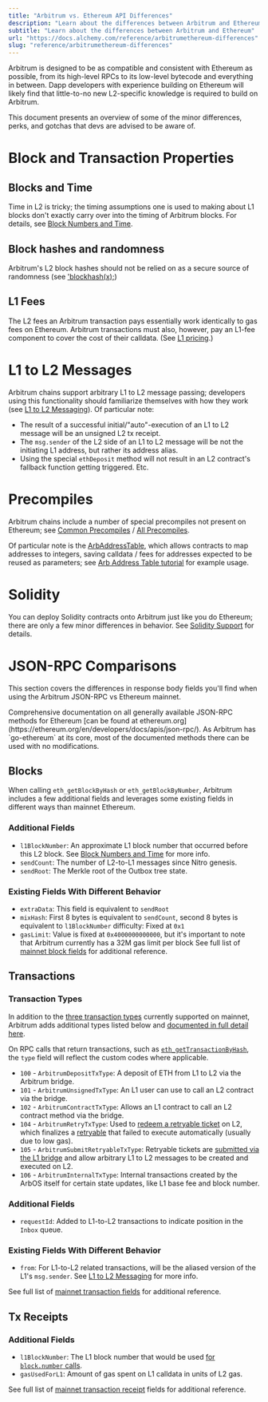```yaml
---
title: "Arbitrum vs. Ethereum API Differences"
description: "Learn about the differences between Arbitrum and Ethereum"
subtitle: "Learn about the differences between Arbitrum and Ethereum"
url: "https://docs.alchemy.com/reference/arbitrumethereum-differences"
slug: "reference/arbitrumethereum-differences"
---
```


Arbitrum is designed to be as compatible and consistent with Ethereum as possible, from its high-level RPCs to its low-level bytecode and everything in between. Dapp developers with experience building on Ethereum will likely find that little-to-no new L2-specific knowledge is required to build on Arbitrum.

This document presents an overview of some of the minor differences, perks, and gotchas that devs are advised to be aware of.

# Block and Transaction Properties

## Blocks and Time

Time in L2 is tricky; the timing assumptions one is used to making about L1 blocks don't exactly carry over into the timing of Arbitrum blocks. For details, see [Block Numbers and Time](https://developer.offchainlabs.com/time).

## Block hashes and randomness

Arbitrum's L2 block hashes should not be relied on as a secure source of randomness (see ['blockhash(x);](https://developer.offchainlabs.com/solidity-support))

## L1 Fees

The L2 fees an Arbitrum transaction pays essentially work identically to gas fees on Ethereum. Arbitrum transactions must also, however, pay an L1-fee component to cover the cost of their calldata. (See [L1 pricing](https://developer.offchainlabs.com/arbos/l1-pricing).)

# L1 to L2 Messages

Arbitrum chains support arbitrary L1 to L2 message passing; developers using this functionality should familiarize themselves with how they work (see [L1 to L2 Messaging](https://developer.offchainlabs.com/arbos/l1-to-l2-messaging)). Of particular note:

* The result of a successful initial/"auto"-execution of an L1 to L2 message will be an unsigned L2 tx receipt.
* The `msg.sender` of the L2 side of an L1 to L2 message will be not the initiating L1 address, but rather its address alias.
* Using the special `ethDeposit` method will not result in an L2 contract's fallback function getting triggered. Etc.

# Precompiles

Arbitrum chains include a number of special precompiles not present on Ethereum; see [Common Precompiles](https://developer.offchainlabs.com/arbos/common-precompiles) / [All Precompiles](https://developer.offchainlabs.com/arbos/precompiles).

Of particular note is the [ArbAddressTable](https://developer.offchainlabs.com/arbos/precompiles#ArbAddressTable), which allows contracts to map addresses to integers, saving calldata / fees for addresses expected to be reused as parameters; see [Arb Address Table tutorial](https://github.com/OffchainLabs/arbitrum-tutorials/tree/master/packages/address-table) for example usage.

# Solidity

You can deploy Solidity contracts onto Arbitrum just like you do Ethereum; there are only a few minor differences in behavior. See [Solidity Support](https://developer.offchainlabs.com/solidity-support) for details.

# JSON-RPC Comparisons

This section covers the differences in response body fields you'll find when using the Arbitrum JSON-RPC vs Ethereum mainnet.

<Info>
  Comprehensive documentation on all generally available JSON-RPC methods for Ethereum [can be found at ethereum.org](https://ethereum.org/en/developers/docs/apis/json-rpc/). As Arbitrum has `go-ethereum` at its core, most of the documented methods there can be used with no modifications.
</Info>

## Blocks

When calling `eth_getBlockByHash` or `eth_getBlockByNumber`, Arbitrum includes a few additional fields and leverages some existing fields in different ways than mainnet Ethereum.

### Additional Fields

* `l1BlockNumber`: An approximate L1 block number that occurred before this L2 block. See [Block Numbers and Time](https://developer.offchainlabs.com/time) for more info.
* `sendCount`: The number of L2-to-L1 messages since Nitro genesis.
* `sendRoot`: The Merkle root of the Outbox tree state.

### Existing Fields With Different Behavior

* `extraData`: This field is equivalent to `sendRoot`
* `mixHash`: First 8 bytes is equivalent to `sendCount`, second 8 bytes is equivalent to `l1BlockNumber` difficulty: Fixed at `0x1`
* `gasLimit`: Value is fixed at `0x4000000000000`, but it's important to note that Arbitrum currently has a 32M gas limit per block See full list of [mainnet block fields](https://ethereum.org/en/developers/docs/apis/json-rpc/#eth_getblockbyhash) for additional reference.

## Transactions

### Transaction Types

In addition to the [three transaction types](https://ethereum.org/en/developers/docs/transactions/#types-of-transactions) currently supported on mainnet, Arbitrum adds additional types listed below and [documented in full detail here](https://developer.offchainlabs.com/arbos/geth#transaction-types).

On RPC calls that return transactions, such as [`eth_getTransactionByHash`](https://ethereum.org/en/developers/docs/apis/json-rpc/#eth_gettransactionbyhash), the `type` field will reflect the custom codes where applicable.

* `100` - `ArbitrumDepositTxType`: A deposit of ETH from L1 to L2 via the Arbitrum bridge.
* `101` - `ArbitrumUnsignedTxType`: An L1 user can use to call an L2 contract via the bridge.
* `102` - `ArbitrumContractTxType`: Allows an L1 contract to call an L2 contract method via the bridge.
* `104` - `ArbitrumRetryTxType`: Used to [redeem a retryable ticket](https://developer.offchainlabs.com/arbos/l1-to-l2-messaging#redeeming-a-retryable) on L2, which finalizes a [retryable](https://developer.offchainlabs.com/arbos/l1-to-l2-messaging#retryables) that failed to execute automatically (usually due to low gas).
* `105` - `ArbitrumSubmitRetryableTxType`: Retryable tickets are [submitted via the L1 bridge](https://developer.offchainlabs.com/arbos/l1-to-l2-messaging#submitting-a-retryable) and allow arbitrary L1 to L2 messages to be created and executed on L2.
* `106` - `ArbitrumInternalTxType`: Internal transactions created by the ArbOS itself for certain state updates, like L1 base fee and block number.

### Additional Fields

* `requestId`: Added to L1-to-L2 transactions to indicate position in the `Inbox` queue.

### Existing Fields With Different Behavior

* `from`: For L1-to-L2 related transactions, will be the aliased version of the L1's `msg.sender`. See [L1 to L2 Messaging](https://developer.offchainlabs.com/arbos/l1-to-l2-messaging) for more info.

See full list of [mainnet transaction fields](https://ethereum.org/en/developers/docs/apis/json-rpc/#eth_gettransactionbyhash) for additional reference.

## Tx Receipts

### Additional Fields

* `l1BlockNumber`: The L1 block number that would be used [for `block.number` calls](https://developer.offchainlabs.com/time).
* `gasUsedForL1`: Amount of gas spent on L1 calldata in units of L2 gas.

See full list of [mainnet transaction receipt](https://ethereum.org/en/developers/docs/apis/json-rpc/#eth_gettransactionreceipt) fields for additional reference.
